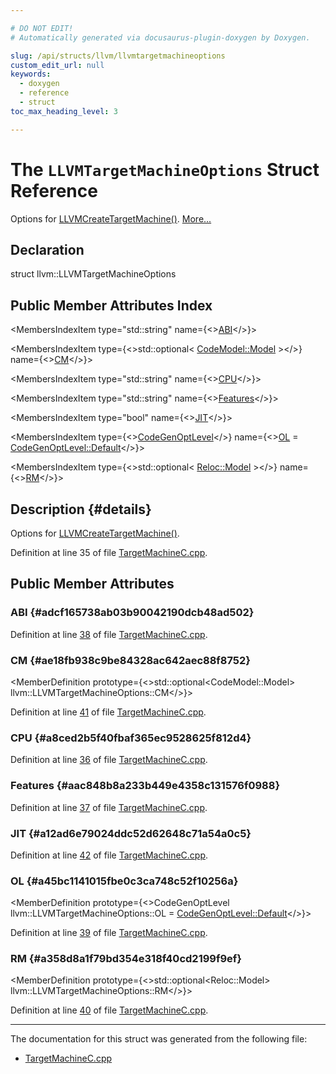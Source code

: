 ```yaml
---

# DO NOT EDIT!
# Automatically generated via docusaurus-plugin-doxygen by Doxygen.

slug: /api/structs/llvm/llvmtargetmachineoptions
custom_edit_url: null
keywords:
  - doxygen
  - reference
  - struct
toc_max_heading_level: 3

---
```





# The `LLVMTargetMachineOptions` Struct Reference

<DoxygenPage pluginConfig={pluginConfig}>

Options for <a href="/docs/api/groups/llvmctarget/#ga9b0b2b1efd30fad999f2b2a7fdbf8492">LLVMCreateTargetMachine()</a>. <a href="#details">More...</a>

## Declaration

<CodeBlock>struct llvm::LLVMTargetMachineOptions</CodeBlock>

## Public Member Attributes Index

<MembersIndex>

<MembersIndexItem
  type="std::string"
  name={<><a href="#adcf165738ab03b90042190dcb48ad502">ABI</a></>}>
</MembersIndexItem>

<MembersIndexItem
  type={<>std::optional&lt; <a href="/docs/api/namespaces/llvm/codemodel/#afc59396a9e5809fc92938e203d91a8df">CodeModel::Model</a> &gt;</>}
  name={<><a href="#ae18fb938c9be84328ac642aec88f8752">CM</a></>}>
</MembersIndexItem>

<MembersIndexItem
  type="std::string"
  name={<><a href="#a8ced2b5f40fbaf365ec9528625f812d4">CPU</a></>}>
</MembersIndexItem>

<MembersIndexItem
  type="std::string"
  name={<><a href="#aac848b8a233b449e4358c131576f0988">Features</a></>}>
</MembersIndexItem>

<MembersIndexItem
  type="bool"
  name={<><a href="#a12ad6e79024ddc52d62648c71a54a0c5">JIT</a></>}>
</MembersIndexItem>

<MembersIndexItem
  type={<><a href="/docs/api/namespaces/llvm/#a8ec1bf8d7b792ca9fac56f8514db18d2">CodeGenOptLevel</a></>}
  name={<><a href="#a45bc1141015fbe0c3ca748c52f10256a">OL</a> = <a href="/docs/api/namespaces/llvm/#a8ec1bf8d7b792ca9fac56f8514db18d2a7a1920d61156abc05a60135aefe8bc67">CodeGenOptLevel::Default</a></>}>
</MembersIndexItem>

<MembersIndexItem
  type={<>std::optional&lt; <a href="/docs/api/namespaces/llvm/reloc/#af59f6dc86e80aaf56f1afd155eebf568">Reloc::Model</a> &gt;</>}
  name={<><a href="#a358d8a1f79bd354e318f40cd2199f9ef">RM</a></>}>
</MembersIndexItem>

</MembersIndex>

## Description {#details}

Options for <a href="/docs/api/groups/llvmctarget/#ga9b0b2b1efd30fad999f2b2a7fdbf8492">LLVMCreateTargetMachine()</a>.

Definition at line 35 of file <a href="/docs/api/files/lib/lib/target/targetmachinec-cpp">TargetMachineC.cpp</a>.

<SectionDefinition>

## Public Member Attributes

### ABI {#adcf165738ab03b90042190dcb48ad502}

<MemberDefinition
  prototype="std::string llvm::LLVMTargetMachineOptions::ABI">

Definition at line <a href="/docs/api/files/lib/lib/target/targetmachinec-cpp/#l00038">38</a> of file <a href="/docs/api/files/lib/lib/target/targetmachinec-cpp">TargetMachineC.cpp</a>.
</MemberDefinition>

### CM {#ae18fb938c9be84328ac642aec88f8752}

<MemberDefinition
  prototype={<>std::optional&lt;CodeModel::Model&gt; llvm::LLVMTargetMachineOptions::CM</>}>

Definition at line <a href="/docs/api/files/lib/lib/target/targetmachinec-cpp/#l00041">41</a> of file <a href="/docs/api/files/lib/lib/target/targetmachinec-cpp">TargetMachineC.cpp</a>.
</MemberDefinition>

### CPU {#a8ced2b5f40fbaf365ec9528625f812d4}

<MemberDefinition
  prototype="std::string llvm::LLVMTargetMachineOptions::CPU">

Definition at line <a href="/docs/api/files/lib/lib/target/targetmachinec-cpp/#l00036">36</a> of file <a href="/docs/api/files/lib/lib/target/targetmachinec-cpp">TargetMachineC.cpp</a>.
</MemberDefinition>

### Features {#aac848b8a233b449e4358c131576f0988}

<MemberDefinition
  prototype="std::string llvm::LLVMTargetMachineOptions::Features">

Definition at line <a href="/docs/api/files/lib/lib/target/targetmachinec-cpp/#l00037">37</a> of file <a href="/docs/api/files/lib/lib/target/targetmachinec-cpp">TargetMachineC.cpp</a>.
</MemberDefinition>

### JIT {#a12ad6e79024ddc52d62648c71a54a0c5}

<MemberDefinition
  prototype="bool llvm::LLVMTargetMachineOptions::JIT">

Definition at line <a href="/docs/api/files/lib/lib/target/targetmachinec-cpp/#l00042">42</a> of file <a href="/docs/api/files/lib/lib/target/targetmachinec-cpp">TargetMachineC.cpp</a>.
</MemberDefinition>

### OL {#a45bc1141015fbe0c3ca748c52f10256a}

<MemberDefinition
  prototype={<>CodeGenOptLevel llvm::LLVMTargetMachineOptions::OL = <a href="/docs/api/namespaces/llvm/#a8ec1bf8d7b792ca9fac56f8514db18d2a7a1920d61156abc05a60135aefe8bc67">CodeGenOptLevel::Default</a></>}>

Definition at line <a href="/docs/api/files/lib/lib/target/targetmachinec-cpp/#l00039">39</a> of file <a href="/docs/api/files/lib/lib/target/targetmachinec-cpp">TargetMachineC.cpp</a>.
</MemberDefinition>

### RM {#a358d8a1f79bd354e318f40cd2199f9ef}

<MemberDefinition
  prototype={<>std::optional&lt;Reloc::Model&gt; llvm::LLVMTargetMachineOptions::RM</>}>

Definition at line <a href="/docs/api/files/lib/lib/target/targetmachinec-cpp/#l00040">40</a> of file <a href="/docs/api/files/lib/lib/target/targetmachinec-cpp">TargetMachineC.cpp</a>.
</MemberDefinition>

</SectionDefinition>

<hr/>

The documentation for this struct was generated from the following file:

<ul>
<li><a href="/docs/api/files/lib/lib/target/targetmachinec-cpp">TargetMachineC.cpp</a></li>
</ul>

</DoxygenPage>
